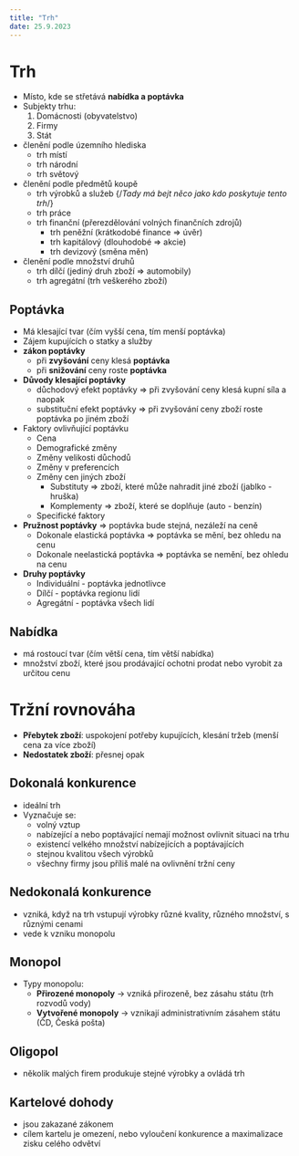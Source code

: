 ```yaml
---
title: "Trh"
date: 25.9.2023
---
```


# Trh

- Místo, kde se střetává **nabídka a poptávka**
- Subjekty trhu:
    1. Domácnosti (obyvatelstvo)
    1. Firmy
    1. Stát
- členění podle územního hlediska
    - trh místí
    - trh národní 
    - trh světový
- členění podle předmětů koupě
    - trh výrobků a služeb {/*Tady má bejt něco jako kdo poskytuje tento trh*/}
    - trh práce 
    - trh finanční (přerezdělování volných finančních zdrojů)
        - trh peněžní (krátkodobé finance => úvěr)
        - trh kapitálový (dlouhodobé => akcie)
        - trh devizový (směna měn)
- členění podle množství druhů
    - trh dílčí (jediný druh zboží => automobily) 
    - trh agregátní (trh veškerého zboží)

## Poptávka
- Má klesající tvar (čím vyšší cena, tím menší poptávka)
- Zájem kupujících o statky a služby
- **zákon poptávky**
    - při **zvyšování** ceny klesá **poptávka**
    - při **snižování** ceny roste **poptávka**
- **Důvody klesající poptávky**
    - důchodový efekt poptávky => při zvyšování ceny klesá kupní síla a naopak
    - substituční efekt poptávky => při zvyšování ceny zboží roste poptávka po jiném zboží
- Faktory ovlivňující poptávku
    - Cena
    - Demografické změny
    - Změny velikosti důchodů
    - Změny v preferencích
    - Změny cen jiných zboží
        - Substituty => zboží, které může nahradit jiné zboží (jablko - hruška)
        - Komplementy => zboží, které se doplňuje (auto - benzín)
    - Specifické faktory
- **Pružnost poptávky** => poptávka bude stejná, nezáleží na ceně
    - Dokonale elastická poptávka => poptávka se mění, bez ohledu na cenu
    - Dokonale neelastická poptávka => poptávka se nemění, bez ohledu na cenu 
- **Druhy poptávky**
    - Individuální - poptávka jednotlivce
    - Dílčí - poptávka regionu lidí
    - Agregátní - poptávka všech lidí

## Nabídka
- má rostoucí tvar (čím větší cena, tím větší nabídka) 
- množství zboží, které jsou prodávající ochotni prodat nebo vyrobit za určitou cenu

# Tržní rovnováha
- **Přebytek zboží**: uspokojení potřeby kupujících, klesání tržeb (menší cena za více zboží)
- **Nedostatek zboží**: přesnej opak

## Dokonalá konkurence
- ideální trh
- Vyznačuje se:
    - volný vztup
    - nabízející a nebo poptávající nemají možnost ovlivnit situaci na trhu
    - existencí velkého množství nabízejících a poptávajících
    - stejnou kvalitou všech výrobků
    - všechny firmy jsou příliš malé na ovlivnění tržní ceny

## Nedokonalá konkurence
- vzniká, když na trh vstupují výrobky různé kvality, různého množství, s různými cenami
- vede k vzniku monopolu

## Monopol
- Typy monopolu:
    - **Přirozené monopoly** -> vzniká přirozeně, bez zásahu státu (trh rozvodů vody)
    - **Vytvořené monopoly** -> vznikají administrativním zásahem státu (ČD, Česká pošta)

## Oligopol
- několik malých firem produkuje stejné výrobky a ovládá trh

## Kartelové dohody
- jsou zakazané zákonem
- cílem kartelu je omezení, nebo vyloučení konkurence a maximalizace zisku celého odvětví

